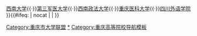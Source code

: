 {{Navbox
|name      = 重庆市大学联盟
|title     = [[重庆市大学联盟|<span style="color:#ffffff;">重庆市大学联盟</span>]]
| titlestyle = background:#A71E39; color:#ffffff;
| groupstyle = color: #ffffff; background-color: #A71E39; text-align: center;
|evenstyle = background:#eff2ff;
|above = 相关：[http://jjh.cqu.edu.cn/dxlm/ 重庆市大学联盟]
|group1 = 
|list1  = 　[[重庆大学]]{{·}}[[西南大学]]{{·}}[[第三军医大学]]{{·}}[[西南政法大学]]{{·}}[[重庆医科大学]]{{·}}[[四川外语学院]]
}}<includeonly>{{#ifeq: {{{1}}} | nocat | <!--空--> | [[Category:重庆市大学联盟]] }}</includeonly><noinclude>
[[Category:重庆市大学联盟合作联盟|*]]
[[Category:重庆高等院校导航模板]]
</noinclude>